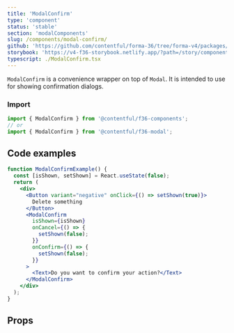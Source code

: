 ```yaml
---
title: 'ModalConfirm'
type: 'component'
status: 'stable'
section: 'modalComponents'
slug: /components/modal-confirm/
github: 'https://github.com/contentful/forma-36/tree/forma-v4/packages/components/modal/src'
storybook: 'https://v4-f36-storybook.netlify.app/?path=/story/components-modal-modalconfirm--basic'
typescript: ./ModalConfirm.tsx
---
```



`ModalConfirm` is a convenience wrapper on top of `Modal`. It is intended to use for showing confirmation dialogs.

### Import

```js static=true
import { ModalConfirm } from '@contentful/f36-components';
// or
import { ModalConfirm } from '@contentful/f36-modal';
```

## Code examples

```jsx
function ModalConfirmExample() {
  const [isShown, setShown] = React.useState(false);
  return (
    <div>
      <Button variant="negative" onClick={() => setShown(true)}>
        Delete something
      </Button>
      <ModalConfirm
        isShown={isShown}
        onCancel={() => {
          setShown(false);
        }}
        onConfirm={() => {
          setShown(false);
        }}
      >
        <Text>Do you want to confirm your action?</Text>
      </ModalConfirm>
    </div>
  );
}
```

## Props

<Props of="ModalConfirm" />
